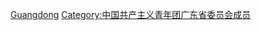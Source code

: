 [[Category:中國共產主義青年團各省級行政區委員會書記|Guangdong]]
[[Category:中国共产主义青年团广东省委员会成员|Category:中国共产主义青年团广东省委员会成员]]